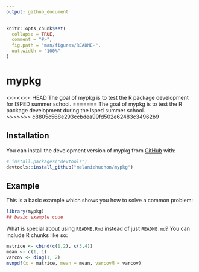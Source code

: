 ```yaml
---
output: github_document
---
```


<!-- README.md is generated from README.Rmd. Please edit that file -->

```r
knitr::opts_chunk$set(
  collapse = TRUE,
  comment = "#>",
  fig.path = "man/figures/README-",
  out.width = "100%"
)
```

# mypkg

<!-- badges: start -->

<!-- badges: end -->

<<<<<<< HEAD
The goal of mypkg is to test the R package development for ISPED summer school. 
=======
The goal of mypkg is to test the R package development during the Isped summer school.  
>>>>>>> c8805c568e293ccbdea99fd502e62483c34962b9

## Installation

You can install the development version of mypkg from [GitHub](https://github.com/) with:

``` r
# install.packages("devtools")
devtools::install_github("melaniehuchon/mypkg")
```

## Example

This is a basic example which shows you how to solve a common problem:

```r
library(mypkg)
## basic example code
```

What is special about using `README.Rmd` instead of just `README.md`? You can include R chunks like so:

```r
matrice <- cbind(c(1,2), c(3,4))
mean <- c(1, 1)
varcov <- diag(1, 2)
mvnpdf(x = matrice, mean = mean, varcovM = varcov)
```
